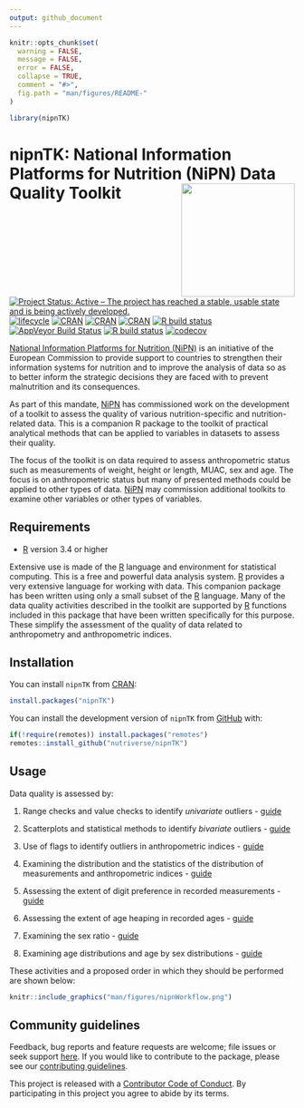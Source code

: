 ```yaml
---
output: github_document
---
```


<!-- README.md is generated from README.Rmd. Please edit that file -->

```r
knitr::opts_chunk$set(
  warning = FALSE,
  message = FALSE,
  error = FALSE,
  collapse = TRUE,
  comment = "#>",
  fig.path = "man/figures/README-"
)

library(nipnTK)
```

# nipnTK: National Information Platforms for Nutrition (NiPN) Data Quality Toolkit <img src="man/figures/logo.png" width="200px" align="right" display="none" />

<!-- Badges start here -->
[![Project Status: Active – The project has reached a stable, usable state and is being actively developed.](https://www.repostatus.org/badges/latest/active.svg)](https://www.repostatus.org/#active)
[![lifecycle](https://img.shields.io/badge/lifecycle-maturing-blue.svg)](https://www.tidyverse.org/lifecycle/#maturing)
[![CRAN](https://img.shields.io/cran/v/nipnTK.svg)](https://cran.r-project.org/package=nipnTK)
[![CRAN](https://img.shields.io/cran/l/nipnTK.svg)](https://CRAN.R-project.org/package=nipnTK)
[![CRAN](http://cranlogs.r-pkg.org/badges/nipnTK)](https://cran.r-project.org/package=nipnTK)
[![R build status](https://github.com/nutriverse/nipnTK/workflows/R-CMD-check/badge.svg)](https://github.com/nutriverse/nipnTK/actions)
[![AppVeyor Build Status](https://ci.appveyor.com/api/projects/status/github/nutriverse/nipnTK?branch=master&svg=true)](https://ci.appveyor.com/project/nutriverse/nipnTK)
[![R build status](https://github.com/nutriverse/nipnTK/workflows/test-coverage/badge.svg)](https://github.com/nutriverse/nipnTK/actions)
[![codecov](https://codecov.io/gh/nutriverse/nipnTK/branch/master/graph/badge.svg)](https://codecov.io/gh/nutriverse/nipnTK)
<!-- Badges end here -->

[National Information Platforms for Nutrition (NiPN)](http://www.nipn-nutrition-platforms.org) is an initiative of the European Commission to provide support to countries to strengthen their information systems for nutrition and to improve the analysis of data so as to better inform the strategic decisions they are faced with to prevent malnutrition and its consequences.

As part of this mandate, [NiPN](http://www.nipn-nutrition-platforms.org) has commissioned work on the development of a toolkit to assess the quality of various nutrition-specific and nutrition-related data. This is a companion R package to the toolkit of practical analytical methods that can be applied to variables in datasets to assess their quality.

The focus of the toolkit is on data required to assess anthropometric status such as measurements of weight, height or length, MUAC, sex and age. The focus is on anthropometric status but many of presented methods could be applied to other types of data. [NiPN](http://www.nipn-nutrition-platforms.org) may commission additional toolkits to examine other variables or other types of variables.

## Requirements

* [R](https://cran.r-project.org) version 3.4 or higher

Extensive use is made of the [R](https://cran.r-project.org) language and environment for statistical computing. This is a free and powerful data analysis system. [R](https://cran.r-project.org) provides a very extensive language for working with data. This companion package has been written using only a small subset of the [R](https://cran.r-project.org) language. Many of the data quality activities described in the toolkit are supported by [R](https://cran.r-project.org) functions included in this package that have been written specifically for this purpose. These simplify the assessment of the quality of data related to anthropometry and anthropometric indices.

## Installation

You can install `nipnTK` from [CRAN](https://cran.r-project.org):

```r
install.packages("nipnTK")
```

You can install the development version of `nipnTK` from [GitHub](https://github.com/nutriverse/nipnTK) with:

```r
if(!require(remotes)) install.packages("remotes")
remotes::install_github("nutriverse/nipnTK")
```

## Usage

Data quality is assessed by:

1. Range checks and value checks to identify *univariate* outliers - [guide](https://nutriverse.io/nipnTK/articles/rl.html)

2. Scatterplots and statistical methods to identify *bivariate* outliers - [guide](https://nutriverse.io/nipnTK/articles/sp.html)

3. Use of flags to identify outliers in anthropometric indices - [guide](https://nutriverse.io/nipnTK/articles/flagging.html)

4. Examining the distribution and the statistics of the distribution of measurements and anthropometric indices - [guide](https://nutriverse.io/nipnTK/articles/ad.html)

5. Assessing the extent of digit preference in recorded measurements - [guide](https://nutriverse.io/nipnTK/articles/dp.html)

6. Assessing the extent of age heaping in recorded ages - [guide](https://nutriverse.io/nipnTK/articles/ah.html)

7. Examining the sex ratio - [guide](https://nutriverse.io/nipnTK/articles/sr.html)

8. Examining age distributions and age by sex distributions - [guide](https://nutriverse.io/nipnTK/articles/as.html)

These activities and a proposed order in which they should be performed are shown below:

```r
knitr::include_graphics("man/figures/nipnWorkflow.png")
```

## Community guidelines

Feedback, bug reports and feature requests are welcome; file issues or seek support [here](https://github.com/nutriverse/nipnTK/issues). If you would like to contribute to the package, please see our [contributing guidelines](https://nutriverse.io/nipnTK/CONTRIBUTING.html).

This project is released with a [Contributor Code of Conduct](https://nutriverse.io/nipnTK/CODE_OF_CONDUCT.html). By participating in this project you agree to abide by its terms.
